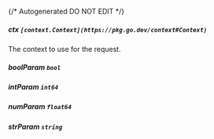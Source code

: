 {/* Autogenerated DO NOT EDIT  */}
##### **ctx** `[context.Context](https://pkg.go.dev/context#Context)`
The context to use for the request.

##### **boolParam** `bool`

##### **intParam** `int64`

##### **numParam** `float64`

##### **strParam** `string`

